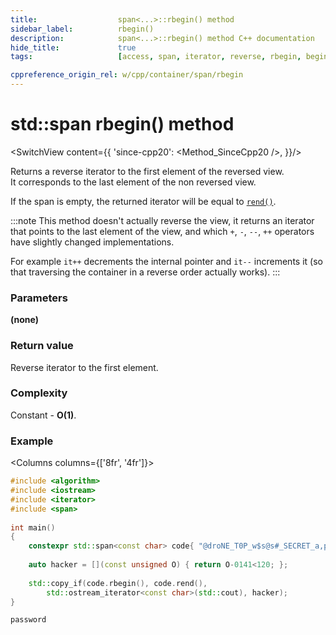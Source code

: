 ```yaml
---
title:					span<...>::rbegin() method
sidebar_label:			rbegin()
description:			span<...>::rbegin() method C++ documentation
hide_title:				true
tags:					[access, span, iterator, reverse, rbegin, begin]

cppreference_origin_rel: w/cpp/container/span/rbegin
---
```



<!-- Terms -->

<!----------------- Codes ---------------------->

<!-- rbegin() -->

# std::span rbegin() method

<SwitchView content={{
	'since-cpp20': <Method_SinceCpp20 />,
}}/>

Returns a <Tooltip title={Term_ContAlias_ReverseIterator}>reverse iterator</Tooltip> to the first element of the reversed view.  
It corresponds to the last element of the non reversed view.

If the span is empty, the returned iterator will be equal to [`rend()`](rend).

:::note
This method doesn't actually reverse the view, it returns an iterator that points to the last element of the view,
and which `+`, `-`, `--`, `++` operators have slightly changed implementations.

For example `it++` decrements the internal pointer and `it--` increments it (so that traversing the container in a reverse order actually works).
:::

### Parameters

**(none)**

### Return value

Reverse iterator to the first element.

### Complexity

Constant - **O(1)**.

### Example

<Columns columns={['8fr', '4fr']}>
<div>

```cpp title='Main.cpp' showLineNumbers
#include <algorithm>
#include <iostream>
#include <iterator>
#include <span>
 
int main()
{
    constexpr std::span<const char> code{ "@droNE_T0P_w$s@s#_SECRET_a,p^42!" };
 
    auto hacker = [](const unsigned O) { return O-0141<120; };
 
    std::copy_if(code.rbegin(), code.rend(),
        std::ostream_iterator<const char>(std::cout), hacker);
}
```

</div>
<div>

```plaintext title="Output"
password
```

</div>
</Columns>
